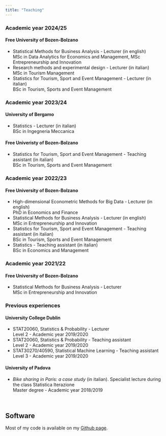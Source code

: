 ```yaml
---
title: "Teaching"
---
```


### Academic year 2024/25
#### Free University of Bozen-Bolzano 
* Statistical Methods for Business Analysis - Lecturer (in english) <br>
MSc in Data Analytics for Economics and Management, MSc Entrepreneurship and Innovation
* Research methods and experimental design - Lecturer (in italian) <br> 
MSc in Tourism Management
* Statistics for Tourism, Sport and Event Management - Lecturer (in italian) <br>
BSc in Tourism, Sports and Event Management

### Academic year 2023/24
#### University of Bergamo 
* Statistics - Lecturer (in italian)
<br>
BSc in Ingegneria Meccanica

#### Free Univeristy of Bozen-Bolzano
* Statistics for Tourism, Sport and Event Management - Teaching assistant (in italian) <br>
BSc in Tourism, Sports and Event Management

### Academic year 2022/23
#### Free University of Bozen-Bolzano
* High-dimensional Econometric Methods for Big Data - Lecturer (in english) <br> 
PhD in Economics and Finance 
* Statistical Methods for Business Analysis - Lecturer (in english) <br>
MSc in Entrepreneurship and Innovation 
* Statistics for Tourism, Sport and Event Management - Teaching assistant (in italian) <br>
BSc in Tourism, Sports and Event Management
* Statistics - Teaching assistant (in italian) <br>
BSc in Economics and Management

### Academic year 2021/22
#### Free University of Bozen-Bolzano
* Statistical Methods for Business Analysis - Lecturer <br>
MSc in Entrepreneurship and Innovation 

### Previous experiences
#### University College Dublin 
* STAT20060, Statistics & Probability - Lecturer  <br>
Level 2 - Academic year 2019/2020
* STAT20060, Statistics & Probability - Teaching assistant <br> 
Level 2 - Academic year 2019/2020
* STAT30270/40590, Statistical Machine Learning - Teaching assistant <br>
Level 3 - Academic year 2019/2020

#### University of Padova
* *Bike sharing in Paris: a case study* (in italian). Specialist lecture during the class Statistica Iterazione <br>
Master degree - Academic year 2018/2019

&nbsp;

## Software
Most of my code is available on my [Github page](https://github.com/AlessandroCasa).

